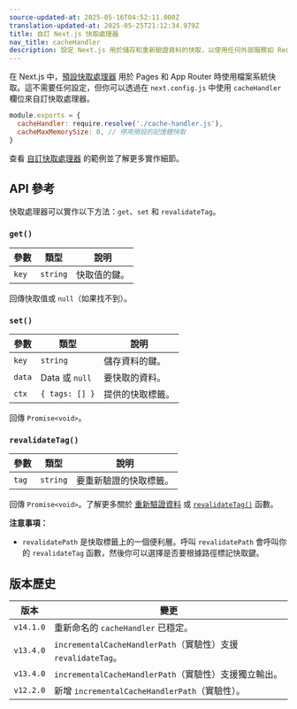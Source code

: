 ```yaml
---
source-updated-at: 2025-05-16T04:52:11.000Z
translation-updated-at: 2025-05-25T21:12:34.979Z
title: 自訂 Next.js 快取處理器
nav_title: cacheHandler
description: 設定 Next.js 用於儲存和重新驗證資料的快取，以使用任何外部服務如 Redis、Memcached 或其他服務。
---
```


在 Next.js 中，[預設快取處理器](/docs/app/building-your-application/data-fetching/fetching-caching-and-revalidating) 用於 Pages 和 App Router 時使用檔案系統快取。這不需要任何設定，但你可以透過在 `next.config.js` 中使用 `cacheHandler` 欄位來自訂快取處理器。

```js filename="next.config.js"
module.exports = {
  cacheHandler: require.resolve('./cache-handler.js'),
  cacheMaxMemorySize: 0, // 停用預設的記憶體快取
}
```

查看 [自訂快取處理器](/docs/app/building-your-application/deploying#configuring-caching) 的範例並了解更多實作細節。

## API 參考

快取處理器可以實作以下方法：`get`、`set` 和 `revalidateTag`。

### `get()`

| 參數 | 類型     | 說明                  |
| ---- | -------- | -------------------- |
| `key` | `string` | 快取值的鍵。         |

回傳快取值或 `null`（如果找不到）。

### `set()`

| 參數 | 類型           | 說明                      |
| ---- | -------------- | ------------------------ |
| `key` | `string`       | 儲存資料的鍵。           |
| `data` | Data 或 `null` | 要快取的資料。           |
| `ctx` | `{ tags: [] }` | 提供的快取標籤。         |

回傳 `Promise<void>`。

### `revalidateTag()`

| 參數 | 類型     | 說明                  |
| ---- | -------- | -------------------- |
| `tag` | `string` | 要重新驗證的快取標籤。 |

回傳 `Promise<void>`。了解更多關於 [重新驗證資料](/docs/app/building-your-application/data-fetching/fetching-caching-and-revalidating) 或 [`revalidateTag()`](/docs/app/api-reference/functions/revalidateTag) 函數。

**注意事項：**

- `revalidatePath` 是快取標籤上的一個便利層。呼叫 `revalidatePath` 會呼叫你的 `revalidateTag` 函數，然後你可以選擇是否要根據路徑標記快取鍵。

## 版本歷史

| 版本     | 變更                                                                  |
| -------- | -------------------------------------------------------------------- |
| `v14.1.0` | 重新命名的 `cacheHandler` 已穩定。                                   |
| `v13.4.0` | `incrementalCacheHandlerPath`（實驗性）支援 `revalidateTag`。        |
| `v13.4.0` | `incrementalCacheHandlerPath`（實驗性）支援獨立輸出。                |
| `v12.2.0` | 新增 `incrementalCacheHandlerPath`（實驗性）。                       |